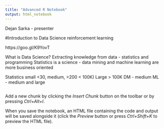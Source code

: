 ```yaml
---
title: "Advanced R Notebook"
output: html_notebook
---
```


Dejan Sarka - presenter

#Introduction to Data Science
reinforcement learning

https://goo.gl/K9YovT

What is Data Science? Extracting knowledge from data - statistics and programming
Statistics is a science - data mining and machine learning are more business oriented

Statistics  small <30, medium, >200 < 100K) Large > 100K
DM - medium
ML - medium and large



```r

```

Add a new chunk by clicking the *Insert Chunk* button on the toolbar or by pressing *Ctrl+Alt+I*.

When you save the notebook, an HTML file containing the code and output will be saved alongside it (click the *Preview* button or press *Ctrl+Shift+K* to preview the HTML file).
